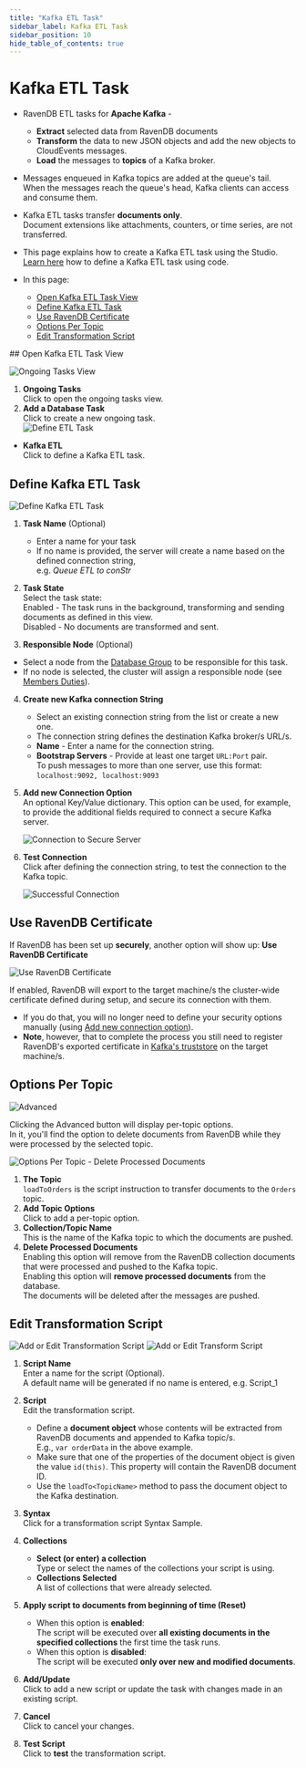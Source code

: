 ```yaml
---
title: "Kafka ETL Task"
sidebar_label: Kafka ETL Task
sidebar_position: 10
hide_table_of_contents: true
---
```



# Kafka ETL Task
<Admonition type="note" title="Note">

* RavenDB ETL tasks for **Apache Kafka** -  
   * **Extract** selected data from RavenDB documents  
   * **Transform** the data to new JSON objects and add the new objects to CloudEvents messages.  
   * **Load** the messages to **topics** of a Kafka broker.  
 
* Messages enqueued in Kafka topics are added at the queue's tail.  
  When the messages reach the queue's head, Kafka clients can access and consume them.  
 
* Kafka ETL tasks transfer **documents only**.  
  Document extensions like attachments, counters, or time series, are not transferred.  
 
* This page explains how to create a Kafka ETL task using the Studio.  
  [Learn here](../../../../server/ongoing-tasks/etl/queue-etl/kafka.mdx) how to define a Kafka ETL task using code.  

* In this page:  
  * [Open Kafka ETL Task View](../../../../studio/database/tasks/ongoing-tasks/kafka-etl-task.mdx#open-kafka-etl-task-view)  
  * [Define Kafka ETL Task](../../../../studio/database/tasks/ongoing-tasks/kafka-etl-task.mdx#define-kafka-etl-task)  
  * [Use RavenDB Certificate](../../../../studio/database/tasks/ongoing-tasks/kafka-etl-task.mdx#use-ravendb-certificate)  
  * [Options Per Topic](../../../../studio/database/tasks/ongoing-tasks/kafka-etl-task.mdx#options-per-topic)  
  * [Edit Transformation Script](../../../../studio/database/tasks/ongoing-tasks/kafka-etl-task.mdx#edit-transformation-script)  

</Admonition>
## Open Kafka ETL Task View

![Ongoing Tasks View](./assets/ongoing-tasks.png)

1. **Ongoing Tasks**  
   Click to open the ongoing tasks view.  
2. **Add a Database Task**  
   Click to create a new ongoing task.  
![Define ETL Task](./assets/kafka_task-selection.png)

* **Kafka ETL**  
  Click to define a Kafka ETL task.  
   


## Define Kafka ETL Task

![Define Kafka ETL Task](./assets/kafka_etl-define-task.png)

1. **Task Name** (Optional)  
   * Enter a name for your task  
   * If no name is provided, the server will create a name based on the defined connection string,  
     e.g. *Queue ETL to conStr*  

2. **Task State**  
   Select the task state:  
   Enabled - The task runs in the background, transforming and sending documents as defined in this view.  
   Disabled - No documents are transformed and sent.  

3. **Responsible Node** (Optional)  
  * Select a node from the [Database Group](../../../../studio/database/settings/manage-database-group.mdx) to be responsible for this task.  
  * If no node is selected, the cluster will assign a responsible node (see [Members Duties](../../../../studio/database/settings/manage-database-group.mdx#database-group-topology---members-duties)).  

4. **Create new Kafka connection String**  
    * Select an existing connection string from the list or create a new one.  
    * The connection string defines the destination Kafka broker/s URL/s.  
    * **Name** - Enter a name for the connection string.  
    * **Bootstrap Servers** - Provide at least one target `URL:Port` pair.  
      To push messages to more than one server, use this format: `localhost:9092, localhost:9093`

5. **Add new Connection Option**  
   An optional Key/Value dictionary.
   This option can be used, for example, to provide the additional fields required 
   to connect a secure Kafka server.  
   
     ![Connection to Secure Server](./assets/kafka_connection-string_connection-options.png)

6. **Test Connection**  
   Click after defining the connection string, to test the connection to 
   the Kafka topic.  

     ![Successful Connection](./assets/kafka_successful-connection.png)

  

## Use RavenDB Certificate

If RavenDB has been set up **securely**, another option will show up: **Use RavenDB Certificate**

![Use RavenDB Certificate](./assets/kafka_use-ravenDB-certificate.png)

If enabled, RavenDB will export to the target machine/s the cluster-wide 
certificate defined during setup, and secure its connection with them.  

* If you do that, you will no longer need to define your security options manually 
  (using [Add new connection option](../../../../studio/database/tasks/ongoing-tasks/kafka-etl-task.mdx#define-kafka-etl-task)).  
* **Note**, however, that to complete the process you still need to register RavenDB's 
  exported certificate in [Kafka's truststore](https://kafka.apache.org/documentation/streams/developer-guide/security.html) 
  on the target machine/s.  



## Options Per Topic

![Advanced](./assets/kafka_click-for-advanced-options.png)

Clicking the Advanced button will display per-topic options.  
In it, you'll find the option to delete documents from RavenDB 
while they were processed by the selected topic.  

![Options Per Topic - Delete Processed Documents](./assets/kafka_options-per-topic.png)

1. **The Topic**  
   `loadToOrders` is the script instruction to transfer documents to the `Orders` topic.  
2. **Add Topic Options**  
   Click to add a per-topic option.  
3. **Collection/Topic Name**  
   This is the name of the Kafka topic to which the documents are pushed.  
4. **Delete Processed Documents**  
   Enabling this option will remove from the RavenDB collection documents that 
   were processed and pushed to the Kafka topic.  
   <Admonition type="warning" title="Warning">
    Enabling this option will **remove processed documents** from the database.  
    The documents will be deleted after the messages are pushed.  
   </Admonition>




## Edit Transformation Script

![Add or Edit Transformation Script](./assets/add-or-edit-script.png)
![Add or Edit Transform Script](./assets/kafka_transformation-script.png)

1. **Script Name**  
   Enter a name for the script (Optional).  
   A default name will be generated if no name is entered, e.g. Script_1  

2. **Script**  
   Edit the transformation script.  
   * Define a **document object** whose contents will be extracted from 
     RavenDB documents and appended to Kafka topic/s.  
     E.g., `var orderData` in the above example.  
   * Make sure that one of the properties of the document object 
     is given the value `id(this)`. This property will contain the 
     RavenDB document ID.  
   * Use the `loadTo<TopicName>` method to pass the document object 
     to the Kafka destination.  

3. **Syntax**  
   Click for a transformation script Syntax Sample.  

4. **Collections**  
    * **Select (or enter) a collection**  
      Type or select the names of the collections your script is using.  
    * **Collections Selected**  
      A list of collections that were already selected.  

5. **Apply script to documents from beginning of time (Reset)**  
    * When this option is **enabled**:  
      The script will be executed over **all existing documents in the 
      specified collections** the first time the task runs.  
    * When this option is **disabled**:  
      The script will be executed **only over new and modified documents**.  

6. **Add/Update**  
   Click to add a new script or update the task with changes made in an existing script.  

7. **Cancel**  
   Click to cancel your changes.  

8. **Test Script**  
   Click to **test** the transformation script.  



